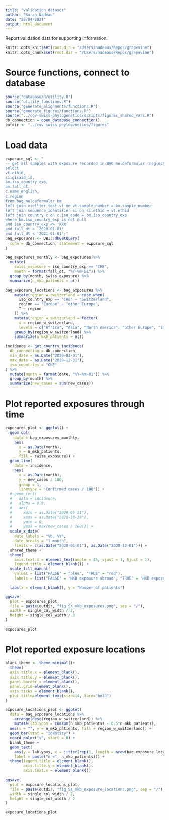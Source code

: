 ```yaml
---
title: "Validation dataset"
author: "Sarah Nadeau"
date: "28/04/2021"
output: html_document
---
```


Report validation data for supporting information.

```r
knitr::opts_knit$set(root.dir = "/Users/nadeaus/Repos/grapevine")
knitr::opts_chunk$set(root.dir = "/Users/nadeaus/Repos/grapevine")
```

# Source functions, connect to database
```r
source("database/R/utility.R")
source("utility_functions.R")
source("generate_alignments/functions.R")
source("generate_figures/functions.R")
source("../cov-swiss-phylogenetics/scripts/figures_shared_vars.R")
db_connection = open_database_connection()
outdir <- "../cov-swiss-phylogenetics/figures"
```

# Load data
```r
exposure_sql <- "
-- get all samples with exposure recorded in BAG meldeformular (neglects those with info on GISAID from UniBasel)
select
vt.ethid,
si.gisaid_id,
bm.iso_country_exp,
bm.fall_dt,
c.name_english,
c.region
from bag_meldeformular bm
left join viollier_test vt on vt.sample_number = bm.sample_number
left join sequence_identifier si on si.ethid = vt.ethid
left join country c on c.iso_code = bm.iso_country_exp
where bm.iso_country_exp is not null
and iso_country_exp <> 'XXX'
and fall_dt > '2020-01-01' 
and fall_dt < '2021-01-01';"
bag_exposures <- DBI::dbGetQuery(
  conn = db_connection, statement = exposure_sql
)
  
bag_exposures_monthly <- bag_exposures %>%
  mutate(
    swiss_exposure = iso_country_exp == "CHE",
    month = format(fall_dt, "%Y-%m-01")) %>%
  group_by(month, swiss_exposure) %>%
  summarize(n_mkb_patients = n())

bag_exposure_locations <- bag_exposures %>% 
    mutate(region_w_switzerland = case_when(
      iso_country_exp == 'CHE' ~ "Switzerland",
      region == "Europe" ~ "other Europe",
      T ~ region
    )) %>%
    mutate(region_w_switzerland = factor(
      x = region_w_switzerland,
      levels = c("Africa", "Asia", "North America", "other Europe", "South America", "Switzerland"))) %>%
    group_by(region_w_switzerland) %>%
    summarize(n_mkb_patients = n())

incidence <- get_country_incidence(
  db_connection = db_connection, 
  min_date = as.Date("2020-01-01"), 
  max_date = as.Date("2020-12-31"),
  iso_countries = "CHE"
) %>%
  mutate(month = format(date, "%Y-%m-01")) %>%
  group_by(month) %>%
  summarize(new_cases = sum(new_cases))
```

# Plot reported exposures through time
```r
exposures_plot <- ggplot() + 
  geom_col(
    data = bag_exposures_monthly,
    aes(
      x = as.Date(month), 
      y = n_mkb_patients,
      fill = swiss_exposure)) + 
  geom_line(
    data = incidence,
    aes(
      x = as.Date(month),
      y = new_cases / 100,
      group = 1,
      linetype = "Confirmed cases / 100")) + 
  # geom_rect(
  #   data = incidence,
  #   alpha = 0.9,
  #   aes(
  #     xmin = as.Date("2020-05-11"),
  #     xmax = as.Date("2020-10-28"),
  #     ymin = 0, 
  #     ymax = max(new_cases / 100))) + 
  scale_x_date(
    date_labels = "%b. %Y", 
    date_breaks = "1 month",
    limits = c(as.Date("2020-01-01"), as.Date("2020-12-01"))) + 
  shared_theme +
  theme(
    axis.text.x = element_text(angle = 45, vjust = 1, hjust = 1),
    legend.title = element_blank()) + 
  scale_fill_manual(
    values = list("FALSE" = "blue", "TRUE" = "red"),
    labels = list("FALSE" = "MKB exposure abroad", "TRUE" = "MKB exposure Switzerland")) + 

  labs(x = element_blank(), y = "Number of patients")

ggsave(
  plot = exposures_plot,
  file = paste(outdir, "fig_SX_mkb_exposures.png", sep = "/"),
  width = single_col_width / 2,
  height = single_col_width / 3
)

exposures_plot
```

# Plot reported exposure locations
```r
blank_theme <- theme_minimal()+
  theme(
  axis.title.x = element_blank(),
  axis.title.y = element_blank(),
  panel.border = element_blank(),
  panel.grid=element_blank(),
  axis.ticks = element_blank(),
  plot.title=element_text(size=14, face="bold")
)

exposure_locations_plot <- ggplot(
  data = bag_exposure_locations %>%
    arrange(desc(region_w_switzerland)) %>% 
    mutate(lab.ypos = cumsum(n_mkb_patients) - 0.5*n_mkb_patients),
  aes(x = "", y = n_mkb_patients, fill = region_w_switzerland)) + 
  geom_bar(stat = "identity") + 
  coord_polar("y", start = 0) + 
  blank_theme + 
  geom_text(
    aes(y = lab.ypos, x = jitter(rep(1, length = nrow(bag_exposure_locations)), factor = 10),
    label = paste("n =", n_mkb_patients))) + 
  theme(legend.title = element_blank(), 
        axis.title.y = element_blank(),
        axis.text.x = element_blank())

ggsave(
  plot = exposure_locations_plot,
  file = paste(outdir, "fig_SX_mkb_exposure_locations.png", sep = "/"),
  width = single_col_width / 2,
  height = single_col_width / 2
)

exposure_locations_plot
```

